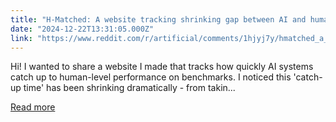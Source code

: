 ```yaml
---
title: "H-Matched: A website tracking shrinking gap between AI and human performance"
date: "2024-12-22T13:31:05.000Z"
link: "https://www.reddit.com/r/artificial/comments/1hjyj7y/hmatched_a_website_tracking_shrinking_gap_between/"
---
```


Hi! I wanted to share a website I made that tracks how quickly AI systems catch up to human-level performance on benchmarks. I noticed this 'catch-up time' has been shrinking dramatically - from takin...

[Read more](https://www.reddit.com/r/artificial/comments/1hjyj7y/hmatched_a_website_tracking_shrinking_gap_between/)
